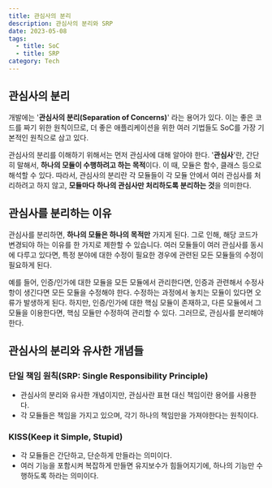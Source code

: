 ```yaml
---
title: 관심사의 분리
description: 관심사의 분리와 SRP
date: 2023-05-08
tags:
  - title: SoC
  - title: SRP
category: Tech
---
```


## 관심사의 분리

개발에는 '**관심사의 분리(Separation of Concerns)**' 라는 용어가 있다. 이는 좋은 코드를 짜기 위한 원칙이므로, 더 좋은 애플리케이션을 위한 여러 기법들도 SoC를 가장 기본적인 원칙으로 삼고 있다.

관심사의 분리를 이해하기 위해서는 먼저 관심사에 대해 알아야 한다. '**관심사**'란, 간단히 말해서, **하나의 모듈이 수행하려고 하는 목적**이다. 이 때, 모듈은 함수, 클래스 등으로 해석할 수 있다.
따라서, 관심사의 분리란 각 모듈들이 각 모듈 안에서 여러 관심사를 처리하려고 하지 않고, **모듈마다 하나의 관심사만 처리하도록 분리하는 것**을 의미한다.

## 관심사를 분리하는 이유

관심사를 분리하면, **하나의 모듈은 하나의 목적만** 가지게 된다. 그로 인해, 해당 코드가 변경되야 하는 이유를 한 가지로 제한할 수 있습니다.
여러 모듈들이 여러 관심사를 동시에 다루고 있다면, 특정 분야에 대한 수정이 필요한 경우에 관련된 모든 모듈들의 수정이 필요하게 된다.

예를 들어, 인증/인가에 대한 모듈을 모든 모듈에서 관리한다면, 인증과 관련해서 수정사항이 생긴다면 모든 모듈을 수정해야 한다.
수정하는 과정에서 놓치는 모듈이 있다면 오류가 발생하게 된다. 하지만, 인증/인가에 대한 핵심 모듈이 존재하고, 다른 모듈에서 그 모듈을 이용한다면, 핵심 모듈만 수정하여 관리할 수 있다.
그러므로, 관심사를 분리해야 한다.

## 관심사의 분리와 유사한 개념들

### 단일 책임 원칙(SRP: Single Responsibility Principle)

- 관심사의 분리와 유사한 개념이지만, 관심사란 표현 대신 책임이란 용어를 사용한다.
- 각 모듈들은 책임을 가지고 있으며, 각기 하나의 책임만을 가져야한다는 원칙이다.

### KISS(Keep it Simple, Stupid)

- 각 모듈들은 간단하고, 단순하게 만들라는 의미이다.
- 여러 기능을 포함시켜 복잡하게 만들면 유지보수가 힘들어지기에, 하나의 기능만 수행하도록 하라는 의미이다.
